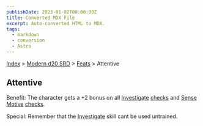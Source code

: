 ```yaml
---
publishDate: 2023-01-02T00:00:00Z
title: Converted MDX File
excerpt: Auto-converted HTML to MDX.
tags:
  - markdown
  - conversion
  - Astro
---
```






[Index](-index) > [Modern d20 SRD](modern-d20-srd-index) > [Feats](modern-d20-srd-feats-index) > Attentive




## Attentive


Benefit: The character gets a +2 bonus on all [Investigate](modern-d20-srd-skills-investigate) [checks](modern-d20-srd-skills-skill-basics-php#skill-check-index) and [Sense Motive](modern-d20-srd-skills-sense-motive) [checks](modern-d20-srd-skills-skill-basics-php#skill-check-index).


Special: Remember that the [Investigate](modern-d20-srd-skills-investigate) skill cant be used untrained.



